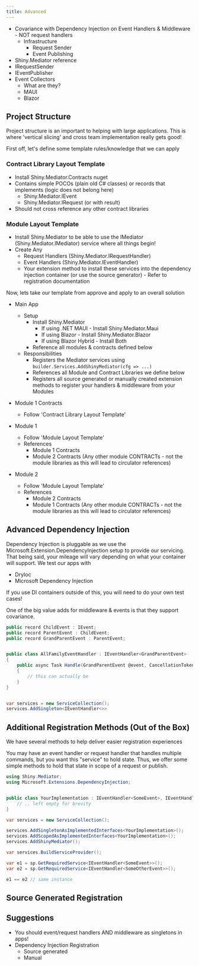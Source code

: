 ```yaml
---
title: Advanced
---
```


* Covariance with Dependency Injection on Event Handlers & Middleware - NOT request handlers
    * Infrastructure
        * Request Sender
        * Event Publishing
* Shiny.Mediator reference
* IRequestSender
* IEventPublisher
* Event Collectors
    * What are they?
    * MAUI
    * Blazor
    
## Project Structure

Project structure is an important to helping with large applications.  This is where 'vertical slicing' and cross team implementation really gets good!

First off, let's define some template rules/knowledge that we can apply

### Contract Library Layout Template
* Install Shiny.Mediator.Contracts nuget
* Contains simple POCOs (plain old C# classes) or records that implements (logic does not belong here)
    * Shiny.Mediator.IEvent
    * Shiny.Mediator.IRequest (or with result)
* Should not cross reference any other contract libraries

### Module Layout Template
* Install Shiny.Mediator to be able to use the IMediator (Shiny.Mediator.IMediator) service where all things begin!
* Create Any
    * Request Handlers (Shiny.Mediator.IRequestHandler)
    * Event Handlers (Shiny.Mediator.IEventHandler)
    * Your extension method to install these services into the dependency injection container (or use the source generator) - Refer to registration documentation


Now, lets take our template from approve and apply to an overall solution
* Main App
    * Setup
        * Install Shiny.Mediator
            * If using .NET MAUI - Install Shiny.Mediator.Maui
            * If using Blazor - Install Shiny.Mediator.Blazor
            * If using Blazor Hybrid - Install Both
        * Reference all modules & contracts defined below
    * Responsibilities
        * Registers the Mediator services using `builder.Services.AddShinyMediator(cfg => ...)`
        * References all Module and Contract Libraries we define below
        * Registers all source generated or manually created extension methods to register your handlers & middleware from your Modules

* Module 1 Contracts
    * Follow 'Contract Library Layout Template'

* Module 1
    * Follow 'Module Layout Template'
    * References
        * Module 1 Contracts
        * Module 2 Contracts (Any other module CONTRACTs - not the module libraries as this will lead to circulator references)

* Module 2
    * Follow 'Module Layout Template'
    * References
        * Module 2 Contracts
        * Module 1 Contracts (Any other module CONTRACTs - not the module libraries as this will lead to circulator references)


## Advanced Dependency Injection

Dependency Injection is pluggable as we use the Microsoft.Extension.DependencyInjection setup to provide our servicing.
That being said, your mileage will vary depending on what your container will support.  We test our apps with 
* DryIoc
* Microsoft Dependency Injection

If you use DI containers outside of this, you will need to do your own test cases!

One of the big value adds for middleware & events is that they support covariance.

```csharp
public record ChildEvent : IEvent;
public record ParentEvent : ChildEvent;
public record GrandParentEvent : ParentEvent;


public class AllFamilyEventHandler : IEventHandler<GrandParentEvent> 
{
    public async Task Handle(GrandParentEvent @event, CancellationToken cancellationToken) 
    {
        // this can actually be 
    }
}


var services = new ServiceCollection();
services.AddSingleton<IEventHandler<>>

```


## Additional Registration Methods (Out of the Box)

We have several methods to help deliver easier registration experiences

You may have an event handler or request handler that handles multiple commands, but you want this "service" to hold state.
Thus, we offer some simple methods to hold that state in scope of a request or publish.

```csharp
using Shiny.Mediator;
using Microsoft.Extensions.DependencyInjection;


public class YourImplementation : IEventHandler<SomeEvent>, IEventHandler<SomeOtherEvent>, IRequestHandler<MyRequest>, IRequestHandler<AnotherRequest> {
    // .. left empty for brevity
}

var services = new ServiceCollection();

services.AddSingletonAsImplementedInterfaces<YourImplementation>();
services.AddScopedAsImplementedInterfaces<YourImplementation>();
services.AddShinyMediator();

var services.BuildServiceProvider();

var e1 = sp.GetRequiredService<IEventHandler<SomeEvent>>();
var e2 = sp.GetRequiredService<IEventHandler<SomeOtherEvent>>();

e1 == e2 // same instance

```

## Source Generated Registration

## Suggestions
* You should event/request handlers AND middleware as singletons in apps!
* Dependency Injection Registration 
    * Source generated
    * Manual